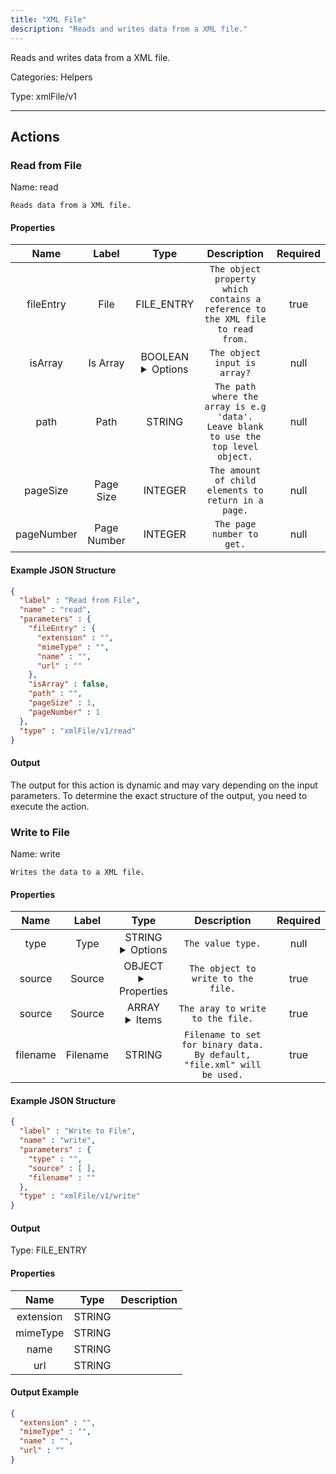```yaml
---
title: "XML File"
description: "Reads and writes data from a XML file."
---
```


Reads and writes data from a XML file.


Categories: Helpers


Type: xmlFile/v1

<hr />




## Actions


### Read from File
Name: read

`Reads data from a XML file.`

#### Properties

|      Name       |      Label     |     Type     |     Description     | Required |
|:---------------:|:--------------:|:------------:|:-------------------:|:--------:|
| fileEntry | File | FILE_ENTRY | `The object property which contains a reference to the XML file to read from.` | true |
| isArray | Is Array | BOOLEAN <details> <summary> Options </summary> true, false </details> | `The object input is array?` | null |
| path | Path | STRING | `The path where the array is e.g 'data'. Leave blank to use the top level object.` | null |
| pageSize | Page Size | INTEGER | `The amount of child elements to return in a page.` | null |
| pageNumber | Page Number | INTEGER | `The page number to get.` | null |

#### Example JSON Structure
```json
{
  "label" : "Read from File",
  "name" : "read",
  "parameters" : {
    "fileEntry" : {
      "extension" : "",
      "mimeType" : "",
      "name" : "",
      "url" : ""
    },
    "isArray" : false,
    "path" : "",
    "pageSize" : 1,
    "pageNumber" : 1
  },
  "type" : "xmlFile/v1/read"
}
```

#### Output

The output for this action is dynamic and may vary depending on the input parameters. To determine the exact structure of the output, you need to execute the action.




### Write to File
Name: write

`Writes the data to a XML file.`

#### Properties

|      Name       |      Label     |     Type     |     Description     | Required |
|:---------------:|:--------------:|:------------:|:-------------------:|:--------:|
| type | Type | STRING <details> <summary> Options </summary> OBJECT, ARRAY </details> | `The value type.` | null |
| source | Source | OBJECT <details> <summary> Properties </summary> &#123;&#125; </details> | `The object to write to the file.` | true |
| source | Source | ARRAY <details> <summary> Items </summary> [] </details> | `The aray to write to the file.` | true |
| filename | Filename | STRING | `Filename to set for binary data. By default, "file.xml" will be used.` | true |

#### Example JSON Structure
```json
{
  "label" : "Write to File",
  "name" : "write",
  "parameters" : {
    "type" : "",
    "source" : [ ],
    "filename" : ""
  },
  "type" : "xmlFile/v1/write"
}
```

#### Output



Type: FILE_ENTRY


#### Properties

|     Name     |     Type     |     Description     |
|:------------:|:------------:|:-------------------:|
| extension | STRING |  |
| mimeType | STRING |  |
| name | STRING |  |
| url | STRING |  |




#### Output Example
```json
{
  "extension" : "",
  "mimeType" : "",
  "name" : "",
  "url" : ""
}
```




